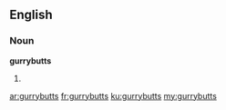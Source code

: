 ==English==

===Noun===
'''gurrybutts'''

# {{plural of|[[gurrybutt]]}}

[[ar:gurrybutts]]
[[fr:gurrybutts]]
[[ku:gurrybutts]]
[[my:gurrybutts]]